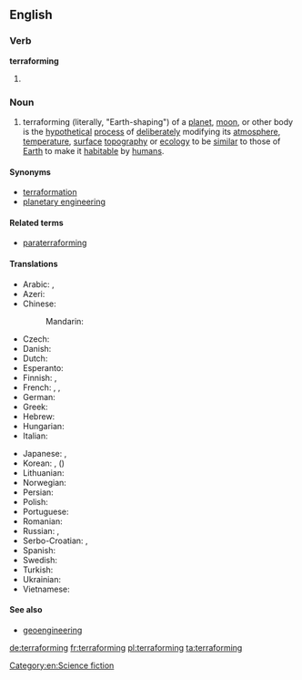 ==English==

===Verb===
'''terraforming'''

# {{present participle of|terraform}}

===Noun===
{{wikipedia}}
{{en-noun|-}}

# terraforming (literally, "Earth-shaping") of a [[planet]], [[moon]], or other body is the [[hypothetical]] [[process]] of [[deliberately]] modifying its [[atmosphere]], [[temperature]], [[surface]] [[topography]] or [[ecology]] to be [[similar]] to those of [[Earth]] to make it [[habitable]] by [[human|humans]].

====Synonyms====
* [[terraformation]]
* [[planetary engineering]]

====Related terms====
* [[paraterraforming]]

====Translations====
{{trans-top|planetary engineering}}
* Arabic: {{t-|ar|إعادة تأهيل|f|tr=ʾiʿādat taʾhīl}},  {{t-|ar|تيرافورمينغ|m|tr=teraforming, tīrāfūrminġ}}
* Azeri: {{t|az|terraformalaşdırılma}}
* Chinese:
*: Mandarin: {{t+|cmn|地球化|tr=dìqiúhuà|sc=Hani}}
* Czech: {{t-|cs|terraformace|f}}
* Danish: {{t-|da|terraformning}}
* Dutch: {{t-|nl|terravorming}}
* Esperanto: {{t-|eo|teroformigo|m}}
* Finnish: {{t-|fi|maankaltaistaminen}},  {{t-|fi|terraformointi}}
* French: {{t+|fr|terraformation|f}},  {{t+|fr|terraforming|m}},  {{t+|fr|terraformage|m}}
* German: {{t+|de|Terraforming|n}}
* Greek: {{t|el|γαιοπλασία|f|tr=gaioplasía|sc=Grek}}
* Hebrew: {{t-|he|הארצה|f|tr=ha'aratsa}}
* Hungarian: {{t-|hu|terraformálás}}
* Italian: {{t-|it|terraformazione|f}}
{{trans-mid}}
* Japanese: {{t-|ja|テラフォーミング|tr=terafōmingu}},  {{t-|ja|地球化|tr=ちきゅうか, chikyūka}}
* Korean: {{t-|ko|테라포밍|tr=terapoming|sc=Hang}},  {{t-|ko|지구화|tr=jiguhwa|sc=Hang}} ({{t-|ko|地球化}})
* Lithuanian: {{t|lt|teraformavimas|m}}
* Norwegian: {{t-|no|terraforming}}
* Persian: {{t-|fa|زمینی‌سازی|tr=zamini-sâzi}}
* Polish: {{t-|pl|terraformowanie|n}}
* Portuguese: {{t-|pt|terraformação|f}}
* Romanian: {{t|ro|terraformare}}
* Russian: {{t-|ru|терраформирование|n|tr=terraformírovanije}},  {{t-|ru|терраформинг|m|tr=tɛrrafórming}}
* Serbo-Croatian: {{t-|sh|тераформирање|n|sc=Cyrl}},  {{t-|sh|teraformiranje|n}}
* Spanish: {{t-|es|terraformación|f}}
* Swedish: {{t-|sv|terraformning}}
* Turkish: {{t-|tr|terraforming}}
* Ukrainian: {{t|uk|тераформування|n|tr=teraformuvánnja|sc=Cyrl}}
* Vietnamese: {{t-|vi|địa khai hóa}}
{{trans-bottom}}

====See also====
* [[geoengineering]]

[[Category:en:Science fiction]]

[[de:terraforming]]
[[fr:terraforming]]
[[pl:terraforming]]
[[ta:terraforming]]